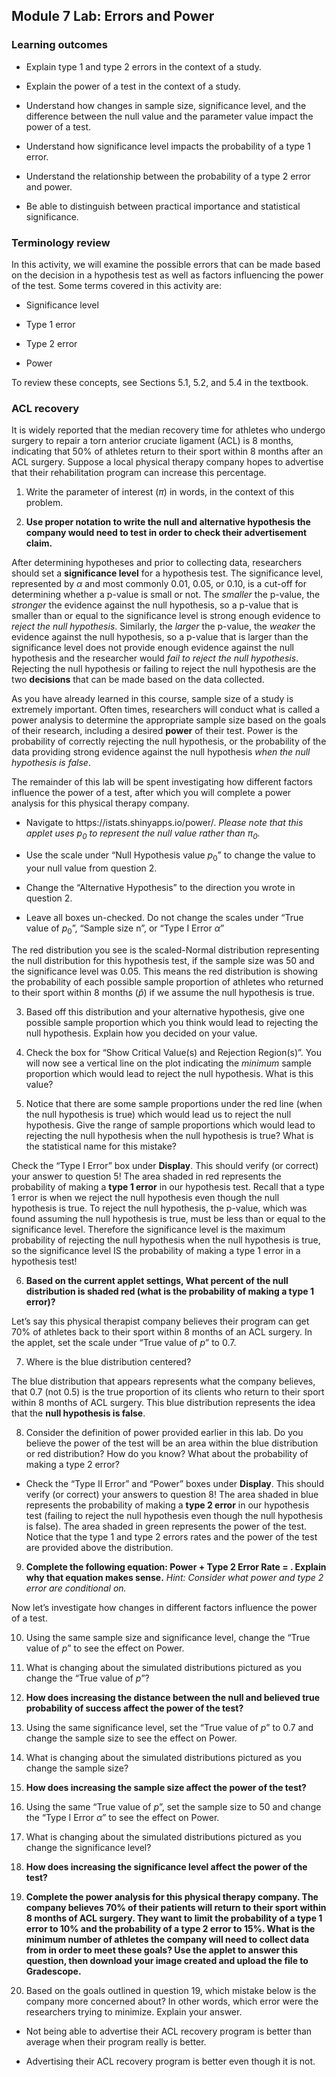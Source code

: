 ## Module 7 Lab:  Errors and Power

\setstretch{1}

### Learning outcomes

* Explain type 1 and type 2 errors in the context of a study.

* Explain the power of a test in the context of a study.

* Understand how changes in sample size, significance level, and the difference between the null value and the parameter value impact the power of a test.

* Understand how significance level impacts the probability of a type 1 error.

* Understand the relationship between the probability of a type 2 error and power.

* Be able to distinguish between practical importance and statistical significance.

### Terminology review

In this activity, we will examine the possible errors that can be made based on the decision in a hypothesis test as well as factors influencing the power of the test. Some terms covered in this activity are:

* Significance level

* Type 1 error

* Type 2 error

* Power

To review these concepts, see Sections 5.1, 5.2, and 5.4 in the textbook.  

### ACL recovery

It is widely reported that the median recovery time for athletes who undergo surgery to repair a torn anterior cruciate ligament (ACL) is 8 months, indicating that 50% of athletes return to their sport within 8 months after an ACL surgery.  Suppose a local physical therapy company hopes to advertise that their rehabilitation program can increase this percentage.  

1. Write the parameter of interest ($\pi$) in words, in the context of this problem.
\vspace{0.5in}

2. **Use proper notation to write the null and alternative hypothesis the company would need to test in order to check their advertisement claim.**
\vspace{0.5in}

After determining hypotheses and prior to collecting data, researchers should set a **significance level** for a hypothesis test.  The significance level, represented by $\alpha$ and most commonly 0.01, 0.05, or 0.10, is a cut-off for determining whether a p-value is small or not.  The *smaller* the p-value, the *stronger* the evidence against the null hypothesis, so a p-value that is smaller than or equal to the significance level is strong enough evidence to *reject the null hypothesis*.  Similarly, the *larger* the p-value, the *weaker* the evidence against the null hypothesis, so a p-value that is larger than the significance level does not provide enough evidence against the null hypothesis and the researcher would *fail to reject the null hypothesis*.  Rejecting the null hypothesis or failing to reject the null hypothesis are the two **decisions** that can be made based on the data collected.

As you have already learned in this course, sample size of a study is extremely important.  Often times, researchers will conduct what is called a power analysis to determine the appropriate sample size based on the goals of their research, including a desired **power** of their test.  Power is the probability of correctly rejecting the null hypothesis, or the probability of the data providing strong evidence against the null hypothesis *when the null hypothesis is false*.

The remainder of this lab will be spent investigating how different factors influence the power of a test, after which you will complete a power analysis for this physical therapy company.

* Navigate to https://istats.shinyapps.io/power/.  *Please note that this applet uses $p_0$ to represent the null value rather than $\pi_0$.*

* Use the scale under "Null Hypothesis value $p_0$" to change the value to your null value from question 2.

* Change the "Alternative Hypothesis" to the direction you wrote in question 2.

* Leave all boxes un-checked.  Do not change the scales under "True value of $p_0$", "Sample size n", or "Type I Error $\alpha$"

The red distribution you see is the scaled-Normal distribution representing the null distribution for this hypothesis test, if the sample size was 50 and the significance level was 0.05.  This means the red distribution is showing the probability of each possible sample proportion of athletes who returned to their sport within 8 months ($\hat{p}$) if we assume the null hypothesis is true.

3.  Based off this distribution and your alternative hypothesis, give one possible sample proportion which you think would lead to rejecting the null hypothesis.  Explain how you decided on your value.
\vspace{0.25in}

4. Check the box for "Show Critical Value(s) and Rejection Region(s)".  You will now see a vertical line on the plot indicating the *minimum* sample proportion which would lead to reject the null hypothesis.  What is this value?  
\vspace{0.25in}

5. Notice that there are some sample proportions under the red line (when the null hypothesis is true) which would lead us to reject the null hypothesis.  Give the range of sample proportions which would lead to rejecting the null hypothesis when the null hypothesis is true?  What is the statistical name for this mistake?
\vspace{0.4in}

Check the "Type I Error" box under **Display**.  This should verify (or correct) your answer to question 5!  The area shaded in red represents the probability of making a **type 1 error** in our hypothesis test.  Recall that a type 1 error is when we reject the null hypothesis even though the null hypothesis is true.  To reject the null hypothesis, the p-value, which was found assuming the null hypothesis is true, must be less than or equal to the significance level.  Therefore the significance level is the maximum probability of rejecting the null hypothesis when the null hypothesis is true, so the significance level IS the probability of making a type 1 error in a hypothesis test!

6.  **Based on the current applet settings, What percent of the null distribution is shaded red (what is the probability of making a type 1 error)?**
\vspace{0.25in}

Let's say this physical therapist company believes their program can get 70% of athletes back to their sport within 8 months of an ACL surgery.  In the applet, set the scale under "True value of $p$" to 0.7.

7.  Where is the blue distribution centered?
\vspace{0.25in}

The blue distribution that appears represents what the company believes, that 0.7 (not 0.5) is the true proportion of its clients who return to their sport within 8 months of ACL surgery.  This blue distribution represents the idea that the **null hypothesis is false**.

8.  Consider the definition of power provided earlier in this lab.  Do you believe the power of the test will be an area within the blue distribution or red distribution? How do you know?  What about the probability of making a type 2 error?
\vspace{1in}

* Check the "Type II Error" and "Power" boxes under **Display**.  This should verify (or correct) your answers to question 8!  The area shaded in blue represents the probability of making a **type 2 error** in our hypothesis test (failing to reject the null hypothesis even though the null hypothesis is false).  The area shaded in green represents the power of the test.  Notice that the type 1 and type 2 errors rates and the power of the test are provided above the distribution.

9.  **Complete the following equation: Power + Type 2 Error Rate =  .  Explain why that equation makes sense.** *Hint: Consider what power and type 2 error are conditional on.*
\vspace{0.8in}

Now let's investigate how changes in different factors influence the power of a test.

10. Using the same sample size and significance level, change the “True value of $p$” to see the effect on Power.
\setlength\tabcolsep{0.5cm}
\begin{longtable}{|l|c|c|c|c|c|}
\hline
\textbf{True value of $p$}& 0.60 & 0.65 & 0.70 & 0.75 & 0.80 \\ \hline
\textbf{Power} & & & & &  \\ \hline
\end{longtable}

11. What is changing about the simulated distributions pictured as you change the “True value of $p$”?
\vspace{0.5in}


12. **How does increasing the distance between the null and believed true probability of success affect the power of the test?**
\vspace{0.5in}

13. Using the same significance level, set the “True value of $p$” to 0.7 and change the sample size to see the effect on Power.

\setlength\tabcolsep{0.6cm}
\begin{longtable}{|l|c|c|c|c|c|}
\hline
\textbf{Sample Size}& 20 & 40 & 50 & 60 & 80 \\ \hline
\textbf{Power} & & & & &  \\ \hline
\end{longtable}

14. What is changing about the simulated distributions pictured as you change the sample size?
\vspace{0.5in}


15. **How does increasing the sample size affect the power of the test?**
\vspace{0.5in}

16. Using the same “True value of $p$”, set the sample size to 50 and change the "Type I Error $\alpha$" to see the effect on Power.

\setlength\tabcolsep{0.5cm}
\begin{longtable}{|l|c|c|c|c|c|}
\hline
\textbf{Type I Error $\alpha$}& 0.01 & 0.03 & 0.05 & 0.10 & 0.15 \\ \hline
\textbf{Power} & & & & &  \\ \hline
\end{longtable}

17. What is changing about the simulated distributions pictured as you change the significance level?
\vspace{0.5in}


18. **How does increasing the significance level affect the power of the test?**
\vspace{0.5in}


19.  **Complete the power analysis for this physical therapy company.  The company believes 70% of their patients will return to their sport within 8 months of ACL surgery.  They want to limit the probability of a type 1 error to 10% and the probability of a type 2 error to 15%.  What is the minimum number of athletes the company will need to collect data from in order to meet these goals?  Use the applet to answer this question, then download your image created and upload the file to Gradescope.**
\vspace{0.25in}

\newpage

20.  Based on the goals outlined in question 19, which mistake below is the company more concerned about?  In other words, which error were the researchers trying to minimize.  Explain your answer.

* Not being able to advertise their ACL recovery program is better than average when their program really is better.

* Advertising their ACL recovery program is better even though it is not.

\vspace{0.8in}


\newpage